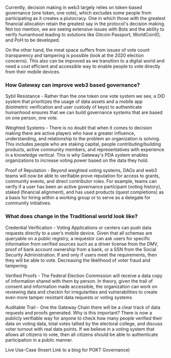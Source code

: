 Currently, decision making in web3 largely relies on token-based governance (one token, one vote), which excludes some people from participating as it creates a plutocracy. One in which those with the greatest financial allocation retain the greatest say in the protocol's decision making. Not too mention, we are seeing extensive issues with Bots and the ability to verify humanhood leading to solutions like Gitcoin Passport, WorldCoinID, and PoH to be developed.

On the other hand, the meat space suffers from issues of vote count transparency and tampering is possible (look at the 2020 election concerns). This also can be improved as we transition to a digital world and need a cost efficient and accessible way to enable people to vote directly from their mobile devices.

### How Gateway can improve web3 based governance?

Sybil Resistance - Rather than the one token one vote system we see, a DID system that prioritizes the usage of data assets and a mobile app (biotmetric verification and user custody of keys) to authenticate humanhood ensures that we can build governance systems that are based on one person, one vote.

Weighted Systems - There is no doubt that when it comes to decision making there are active players who have a greater influence, understanding, and relationship to the problem an organization is solving. This includes people who are staking capital, people contributing/building products, active community members, and representatives with experience in a knowledge vertical. This is why Gateway's PDA system enables organizations to increase voting power based on the data they hold.

Proof of Reputation - Beyond weighted voting systems, DAOs and web3 teams will now be able to verifiable prove reputation for access to grants, community events, and direct contributor roles. For example, teams can verify if a user has been an active governance participant (voting history), staked (financial alignment), and has used products (quest completions) as a basis for hiring within a working group or to serve as a delegate for community initiatives.

### What does change in the Traditional world look like?

Credential Verification - Voting Applications or centers can push data requests directly to a user’s mobile device. Given that all schemas are queryable on a public registry, a requestor can ask users for specific information from verified sources such as a driver license from the DMV, proof of bank account ownership from a bank, or a SSN from the Social Security Administration. If and only if users meet the requirements, then they will be able to vote. Decreasing the likelihood of voter fraud and tampering.

Verified Proofs - The Federal Election Commission will receive a data copy of information shared with them by person. In theory, given the trail of consent and information made accessible, the organization can work on reviewing data and checkin for irregularities and vulnerabilities to create even more tamper resistant data requests or voting systems.

Auditable Trail - One the Gateway Chain there will be a clear track of data requests and proofs generated. Why is this important? There is now a publicly verifiable way for anyone to check how many people verified their data on voting data, total votes tallied by the electoral college, and discuss voter turnout with real data points. If we believe in a voting system that allows all citizens to vote, then all citizens should be able to authenticate participation in a public manner.

Live Use-Case
(Insert Link to a blog for POKT Governance)
